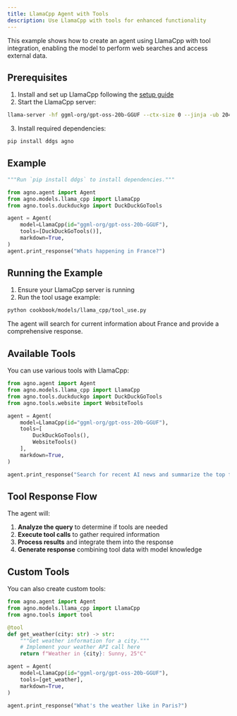 ```yaml
---
title: LlamaCpp Agent with Tools
description: Use LlamaCpp with tools for enhanced functionality
---
```


This example shows how to create an agent using LlamaCpp with tool integration, enabling the model to perform web searches and access external data.

## Prerequisites

1. Install and set up LlamaCpp following the [setup guide](/concepts/models/llama_cpp#set-up-llamacpp)
2. Start the LlamaCpp server:

```bash
llama-server -hf ggml-org/gpt-oss-20b-GGUF --ctx-size 0 --jinja -ub 2048 -b 2048
```

3. Install required dependencies:

```bash
pip install ddgs agno
```

## Example

<CodeGroup>

```python cookbook/models/llama_cpp/tool_use.py
"""Run `pip install ddgs` to install dependencies."""

from agno.agent import Agent
from agno.models.llama_cpp import LlamaCpp
from agno.tools.duckduckgo import DuckDuckGoTools

agent = Agent(
    model=LlamaCpp(id="ggml-org/gpt-oss-20b-GGUF"),
    tools=[DuckDuckGoTools()],
    markdown=True,
)
agent.print_response("Whats happening in France?")
```

</CodeGroup>

## Running the Example

1. Ensure your LlamaCpp server is running
2. Run the tool usage example:

```bash
python cookbook/models/llama_cpp/tool_use.py
```

The agent will search for current information about France and provide a comprehensive response.

## Available Tools

You can use various tools with LlamaCpp:

<CodeGroup>

```python multiple_tools.py
from agno.agent import Agent
from agno.models.llama_cpp import LlamaCpp
from agno.tools.duckduckgo import DuckDuckGoTools
from agno.tools.website import WebsiteTools

agent = Agent(
    model=LlamaCpp(id="ggml-org/gpt-oss-20b-GGUF"),
    tools=[
        DuckDuckGoTools(),
        WebsiteTools()
    ],
    markdown=True,
)

agent.print_response("Search for recent AI news and summarize the top findings")
```

</CodeGroup>

## Tool Response Flow

The agent will:

1. **Analyze the query** to determine if tools are needed
2. **Execute tool calls** to gather required information
3. **Process results** and integrate them into the response
4. **Generate response** combining tool data with model knowledge

## Custom Tools

You can also create custom tools:

<CodeGroup>

```python custom_tool.py
from agno.agent import Agent
from agno.models.llama_cpp import LlamaCpp
from agno.tools import tool

@tool
def get_weather(city: str) -> str:
    """Get weather information for a city."""
    # Implement your weather API call here
    return f"Weather in {city}: Sunny, 25°C"

agent = Agent(
    model=LlamaCpp(id="ggml-org/gpt-oss-20b-GGUF"),
    tools=[get_weather],
    markdown=True,
)

agent.print_response("What's the weather like in Paris?")
```

</CodeGroup>
